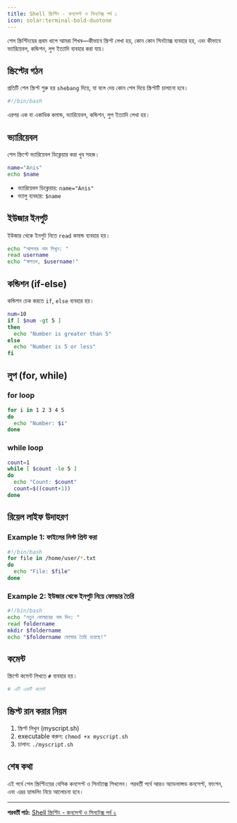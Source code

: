 ```yaml
---
title: Shell স্ক্রিপ্টিং - কনসেপ্ট ও সিনটেক্স পর্ব ১
icon: solar:terminal-bold-duotone
---
```


শেল স্ক্রিপ্টিংয়ের প্রথম ধাপে আমরা শিখব—কীভাবে স্ক্রিপ্ট লেখা হয়, কোন কোন সিনট্যাক্স ব্যবহার হয়, এবং কীভাবে ভ্যারিয়েবল, কন্ডিশন, লুপ ইত্যাদি ব্যবহার করা যায়।

## স্ক্রিপ্টের গঠন

প্রতিটি শেল স্ক্রিপ্ট শুরু হয় `shebang` দিয়ে, যা বলে দেয় কোন শেল দিয়ে স্ক্রিপ্টটি চালানো হবে।

```bash
#!/bin/bash
```

এরপর এক বা একাধিক কমান্ড, ভ্যারিয়েবল, কন্ডিশন, লুপ ইত্যাদি লেখা হয়।

## ভ্যারিয়েবল

শেল স্ক্রিপ্টে ভ্যারিয়েবল ডিক্লেয়ার করা খুব সহজ।

```bash
name="Anis"
echo $name
```

- ভ্যারিয়েবল ডিক্লেয়ার: `name="Anis"`
- ভ্যালু ব্যবহার: `$name`

## ইউজার ইনপুট

ইউজার থেকে ইনপুট নিতে `read` কমান্ড ব্যবহার হয়।

```bash
echo "আপনার নাম লিখুন: "
read username
echo "স্বাগতম, $username!"
```

## কন্ডিশন (if-else)

কন্ডিশন চেক করতে `if`, `else` ব্যবহার হয়।

```bash
num=10
if [ $num -gt 5 ]
then
  echo "Number is greater than 5"
else
  echo "Number is 5 or less"
fi
```

## লুপ (for, while)

### for loop
```bash
for i in 1 2 3 4 5
do
  echo "Number: $i"
done
```

### while loop
```bash
count=1
while [ $count -le 5 ]
do
  echo "Count: $count"
  count=$((count+1))
done
```

## রিয়েল লাইফ উদাহরণ

### Example 1: ফাইলের লিস্ট প্রিন্ট করা
```bash
#!/bin/bash
for file in /home/user/*.txt
do
  echo "File: $file"
done
```

### Example 2: ইউজার থেকে ইনপুট নিয়ে ফোল্ডার তৈরি
```bash
#!/bin/bash
echo "নতুন ফোল্ডারের নাম দিন: "
read foldername
mkdir $foldername
echo "$foldername ফোল্ডার তৈরি হয়েছে!"
```

## কমেন্ট

স্ক্রিপ্টে কমেন্ট লিখতে `#` ব্যবহার হয়।

```bash
# এটি একটি কমেন্ট
```

## স্ক্রিপ্ট রান করার নিয়ম

1. স্ক্রিপ্ট লিখুন (myscript.sh)
2. executable করুন: `chmod +x myscript.sh`
3. চালান: `./myscript.sh`

## শেষ কথা

এই পর্বে শেল স্ক্রিপ্টিংয়ের বেসিক কনসেপ্ট ও সিনট্যাক্স শিখলেন। পরবর্তী পর্বে আরও অ্যাডভান্সড কনসেপ্ট, ফাংশন, এবং এরর হ্যান্ডলিং নিয়ে আলোচনা হবে।

---

**পরবর্তী পাঠ:** [Shell স্ক্রিপ্টিং - কনসেপ্ট ও সিনটেক্স পর্ব ২](/dev-ops/shell-scripting-2)
